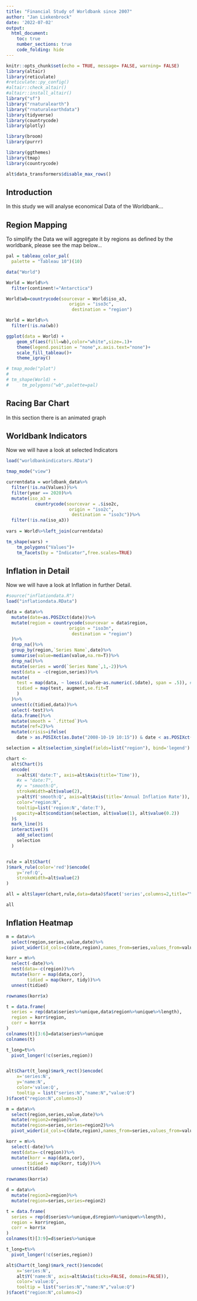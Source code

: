 ```yaml
---
title: "Financial Study of Worldbank since 2007"
author: "Jan Liekenbrock"
date: '2022-07-02'
output: 
  html_document:
    toc: true
    number_sections: true
    code_folding: hide
---
```


```r
knitr::opts_chunk$set(echo = TRUE, message= FALSE, warning= FALSE)
library(altair)
library(reticulate)
#reticulate::py_config()
#altair::check_altair()
#altair::install_altair()
library("sf")
library("rnaturalearth")
library("rnaturalearthdata")
library(tidyverse)
library(countrycode)
library(plotly)

library(broom)
library(purrr)

library(ggthemes)
library(tmap)
library(countrycode)

alt$data_transformers$disable_max_rows()


```

## Introduction

In this study we will analyse economical Data of the Worldbank...

## Region Mapping

To simplify the Data we will aggregate it by regions as defined by the worldbank, please see the map below...

```r


pal = tableau_color_pal(
  palette = "Tableau 10")(10)

data("World")

World = World%>%
  filter(continent!="Antarctica")

World$wb=countrycode(sourcevar = World$iso_a3,
                        origin = "iso3c",
                         destination = "region")

World = World%>%
  filter(!is.na(wb))

ggplot(data = World) +
    geom_sf(aes(fill=wb),color="white",size=.1)+
    theme(legend.position = "none",x.axis.text="none")+
    scale_fill_tableau()+
    theme_igray() 

# tmap_mode("plot")
# 
# tm_shape(World) +
#     tm_polygons("wb",palette=pal)

```

## Racing Bar Chart 

In this section there is an animated graph

## Worldbank Indicators

Now we will have a look at selected Indicators

```r
load("worldbankindicators.RData") 

tmap_mode("view")

currentdata = worldbank_data%>%
  filter(!is.na(Values))%>%
  filter(year == 2020)%>%
  mutate(iso_a3 = 
           countrycode(sourcevar = .$iso2c,
                        origin = "iso2c",
                         destination = "iso3c"))%>%
  filter(!is.na(iso_a3))
  
vars = World%>%left_join(currentdata)

tm_shape(vars) +
    tm_polygons("Values")+
    tm_facets(by = "Indicator",free.scales=TRUE)


```

## Inflation in Detail

Now we will have a look at Inflation in further Detail.

```r
#source("inflationdata.R")
load("inflationdata.RData")

data = data%>%
  mutate(date=as.POSIXct(date))%>%
  mutate(region = countrycode(sourcevar = data$region,
                        origin = "iso3n",
                         destination = "region")
  )%>%
  drop_na()%>%
  group_by(region,`Series Name`,date)%>%
  summarise(value=median(value,na.rm=T))%>%
  drop_na()%>%
  mutate(series = word(`Series Name`,1,-2))%>%
  nest(data = -c(region,series))%>% 
  mutate(
    test = map(data, ~ loess(.$value~as.numeric(.$date), span = .5)), # S3 list-col
    tidied = map(test, augment,se.fit=T
    )
  )%>% 
  unnest(c(tidied,data))%>%
  select(-test)%>%
  data.frame()%>%
  mutate(smooth = `.fitted`)%>%
  mutate(ref=2)%>%
  mutate(crisis=ifelse(
    date > as.POSIXct(as.Date("2008-10-19 10:15")) & date < as.POSIXct(as.Date("2010-10-19 10:15")), 1, 0))

selection = alt$selection_single(fields=list("region"), bind='legend')

chart <-
  alt$Chart()$
  encode(
    x=alt$X('date:T', axis=alt$Axis(title='Time')),
    #x = "date:T",
    #y = "smooth:Q",
    strokeWidth=alt$value(2),
    y=alt$Y('smooth:Q', axis=alt$Axis(title='Annual Inflation Rate')),
    color="region:N",
    tooltip=list('region:N','date:T'),
    opacity=alt$condition(selection, alt$value(1), alt$value(0.2))
  )$
  mark_line()$
  interactive()$
    add_selection(
    selection
  )


rule = alt$Chart(
)$mark_rule(color='red')$encode(
    y='ref:Q',
    strokeWidth=alt$value(2)
)

all = alt$layer(chart,rule,data=data)$facet('series',columns=2,title="Yearly Inflation Rates by Month by Index and Worldbank-Regions")

all

```

## Inflation Heatmap

```r

m = data%>%
  select(region,series,value,date)%>%
  pivot_wider(id_cols=c(date,region),names_from=series,values_from=value)

korr = m%>%
  select(-date)%>%
  nest(data=-c(region))%>%
  mutate(korr = map(data,cor),
        tidied = map(korr, tidy))%>%
  unnest(tidied)

rownames(korr$x)

t = data.frame(
  series = rep(data$series%>%unique,data$region%>%unique%>%length),
  region = korr$region,
  corr = korr$x
)
colnames(t)[3:6]=data$series%>%unique
colnames(t)

t_long=t%>%
  pivot_longer(!c(series,region))


alt$Chart(t_long)$mark_rect()$encode(
    x='series:N',
    y='name:N',
    color='value:Q',
    tooltip = list("series:N","name:N","value:Q")
)$facet("region:N",columns=3)


```


```r

m = data%>%
  select(region,series,value,date)%>%
  mutate(region2=region)%>%
  mutate(region=series,series=region2)%>%
  pivot_wider(id_cols=c(date,region),names_from=series,values_from=value)

korr = m%>%
  select(-date)%>%
  nest(data=-c(region))%>%
  mutate(korr = map(data,cor),
        tidied = map(korr, tidy))%>%
  unnest(tidied)

rownames(korr$x)

d = data%>%
  mutate(region2=region)%>%
  mutate(region=series,series=region2)

t = data.frame(
  series = rep(d$series%>%unique,d$region%>%unique%>%length),
  region = korr$region,
  corr = korr$x
)
colnames(t)[3:9]=d$series%>%unique

t_long=t%>%
  pivot_longer(!c(series,region))

alt$Chart(t_long)$mark_rect()$encode(
    x='series:N',
    alt$Y('name:N', axis=alt$Axis(ticks=FALSE, domain=FALSE)),
    color='value:Q',
    tooltip = list("series:N","name:N","value:Q")
)$facet("region:N",columns=2)


```
